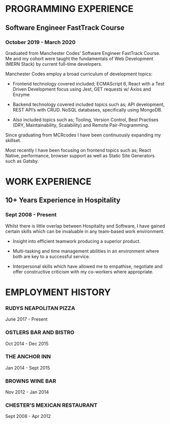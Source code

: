 # PROGRAMMING EXPERIENCE

## Software Engineer FastTrack Course

### October 2019 - March 2020

Graduated from Manchester Codes’ Software Engineer FastTrack Course. Me and my cohort were taught the fundamentals of Web Development (MERN Stack) by current full-time developers.

Manchester Codes employ a broad curriculum of development topics:

-   Frontend technology covered included;
    ECMAScript 6, React with a Test Driven Development focus using Jest, GET requests w/ Axios and Enzyme

-   Backend technology covered included topics such as;
    API development, REST API’s with CRUD. NoSQL databases, specifically using MongoDB.

-   Also included topics such as;
    Tooling, Version Control, Best Practises (DRY, Maintainability, Scalability) and Remote Pair-Programming.

Since graduating from MCRcodes I have been continuously expanding my skillset.

Most recently I have been focusing on frontend topics such as; React Native, performance, browser support as well as Static Site Generators such as Gatsby.

# WORK EXPERIENCE

## 10+ Years Experience in Hospitality

### Sept 2008 - Present

Whilst there is little overlap between Hospitality and Software, I have gained certain skills which can be invaluable in any team-based work environment.

-   Insight into efficient teamwork producing a superior product.

-   Multi-tasking and time management abilities in an environment where both are key to a successful service.

-   Interpersonal skills which have allowed me to empathise, negotiate and offer constructive criticism with my co-workers where appropriate.

# EMPLOYMENT HISTORY

### RUDYS NEAPOLITAN PIZZA

June 2017 - Present

### OSTLERS BAR AND BISTRO

Oct 2014 - Dec 2015

### THE ANCHOR INN

Jan 2014 - Sept 2015

### BROWNS WINE BAR

Nov 2012 - Jan 2014

### CHESTER’S MEXICAN RESTAURANT

Sept 2008 - Apr 2012

